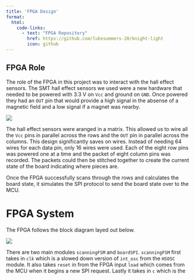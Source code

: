 ```yaml
---
title: 'FPGA Design'
format:
  html: 
    code-links:
      - text: "FPGA Repository"
        href: https://github.com/lukesummers-20/knight-light
        icon: github
---
```


## FPGA Role
The role of the FPGA in this project was to interact with the hall effect sensors. The SMT hall effect sensors we used were a new hardware that needed to be powered with 3.3 V on `Vcc` and ground on `GND`. Once powered they had an `OUT` pin that would provide a high signal in the absense of a magnetic field and a low signal if a magnet was nearby. 

![](images/hallEffectPins.png)

The hall effect sensors were aranged in a matrix. This allowed us to wire all the `Vcc` pins in parallel across the rows and the `OUT` pin in parallel across the columns. This design significantly saves on wires. Instead of needing 64 wires for each data pin, only 16 wires were used. Each of the eight row pins was powered one at a time and the packet of eight column pins was recorded. The packets could then be stitched together to create the current state of the board indicating where pieces are. 

Once the FPGA successfully scans through the rows and calculates the board state, it simulates the SPI protocol to send the board state over to the MCU. 

# FPGA System

The FPGA follows the block diagram layed out below.

![](images/fpgaDiagram.png)

There are two main modules `scanningFSM` and `boardSPI`. `scanningFSM` first takes in `clk` which is a slowed down version of `int_osc` from the `HSOSC` module. It also takes `reset` in from the FPGA input `load` which comes from the MCU when it begins a new SPI request. Lastly it takes in `c` which is the 

